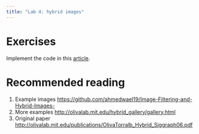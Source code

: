 ```yaml
---
title: "Lab 4: hybrid images"
---
```


# Exercises

Implement the code in this [article](https://www.geeksforgeeks.org/creating-hybrid-images-using-opencv-library-python/).

# Recommended reading

1. Example images <https://github.com/ahmedwael19/Image-Filtering-and-Hybrid-Images->
2. More examples <http://olivalab.mit.edu/hybrid_gallery/gallery.html>
3. Original paper <http://olivalab.mit.edu/publications/OlivaTorralb_Hybrid_Siggraph06.pdf>
